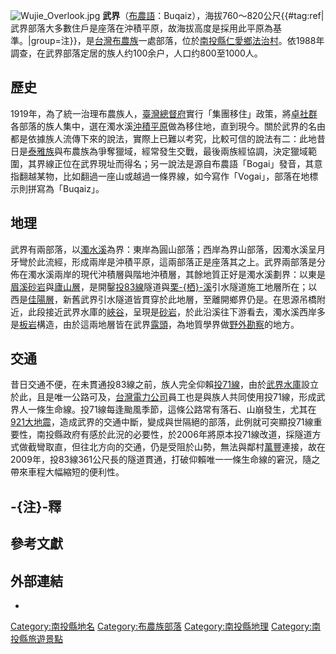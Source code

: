 {{坐标|23|55|0.1|N|121|2|46.1|E|display=title}}

[[File:Wujie_Overlook.jpg|thumb]]
'''武界'''（[[布農語|布農語]]：Buqaiz），海拔760～820公尺{{#tag:ref|武界部落大多數住戶是座落在沖積平原，故海拔高度是採用此平原為基準{{r|Vogai}}。|group=注}}，是[[台灣|台灣]][[布農族|布農族]]一處部落，位於[[南投縣|南投縣]][[仁愛鄉|仁愛鄉]][[法治村|法治村]]{{r|Vogai}}{{r|map}}。依1988年調查，在武界部落定居的族人约100余户，人口约800至1000人{{r|population}}。
==歷史==
1919年，為了統一治理布農族人，[[臺灣總督府|臺灣總督府]]實行「集團移住」政策，將[[卓社群|卓社群]]各部落的族人集中，選在濁水溪[[沖積平原|沖積平原]]做為移住地，直到現今{{r|Vogai}}。關於武界的名由都是依據族人流傳下來的說法，實際上已難以考究，比較可信的說法有二：此地昔日是[[泰雅族|泰雅族]]與布農族為爭奪獵域，經常發生交戰，最後兩族經協調，決定獵域範圍，其界線正位在武界現址而得名；另一說法是源自布農語「Bogai」發音，其意指翻越某物，比如翻過一座山或越過一條界線，如今寫作「Vogai」{{r|Vogai}}，部落在地標示則拼寫為「Buqaiz」。

==地理==
武界有兩部落，以[[濁水溪|濁水溪]]為界：東岸為圓山部落；西岸為界山部落，因濁水溪呈月牙彎於此流經，形成兩岸是沖積平原，這兩部落正是座落其之上{{r|map}}{{r|Vogai}}。武界兩部落是分佈在濁水溪兩岸的現代沖積層與階地沖積層，其餘地質正好是濁水溪劃界：以東是[[眉溪砂岩|眉溪砂岩]]與[[廬山層|廬山層]]，是開鑿[[投83線|投83線]]隧道與[[栗栖溪|栗-{栖}-溪]]引水隧道施工地層所在；以西是[[佳陽層|佳陽層]]，新舊武界引水隧道皆貫穿於此地層，至離開鄉界仍是{{r|tunnel}}。在思源吊橋附近，此段接近武界水庫的[[峽谷|峽谷]]，呈現是[[砂岩|砂岩]]，於此沿溪往下游看去，濁水溪西岸多是[[板岩|板岩]]構造，由於這兩地層皆在武界[[露頭|露頭]]，為地質學界做[[田野調查|野外勘察]]的地方{{r|tunnel}}{{r|geology}}。

==交通==
昔日交通不便，在未貫通投83線之前，族人完全仰賴[[投71線|投71線]]，由於[[武界壩|武界水庫]]設立於此，且是唯一公路可及，[[台灣電力公司|台灣電力公司]]員工也是與族人共同使用投71線，形成武界人一條生命線{{r|map}}{{r|Zi-Wang}}。投71線每逢颱風季節，這條公路常有落石、山崩發生，尤其在[[921大地震|921大地震]]，造成武界的交通中斷，變成與世隔絕的部落，此例就可突顯投71線重要性，南投縣政府有感於此況的必要性，於2006年將原本投71線改道，採隧道方式做截彎取直，但往北方向的交通，仍是受阻於山勢，無法與鄰村[[萬豐村_(南投縣)|萬豐]]連接，故在2009年，投83線361公尺長的隧道貫通，打破仰賴唯一一條生命線的窘況，隨之帶來車程大幅縮短的便利性{{r|map}}{{r|Zi-Wang}}{{r|libertytimes}}{{r|nantounews}}。

==-{注}-釋==
{{reflist|group=注}}

==參考文獻==
{{reflist|colwidth=30em|refs=

<ref name="map">{{cite book |title=《1：60,000仁愛鄉行政區域圖》|publisher=內政部|language=zh-tw|isbn=9860034621|year=2005}}</ref>

<ref name="Vogai">{{cite book |title=《臺灣文獻：別冊13》|chapter=「武界」部落的形成及其地名由來的幾種說法|author=林金田 總編|publisher=臺灣文獻館|language=zh-tw|date=2007-06-30}}</ref>

<ref name="population">{{cite web|url=http://www.css.stu.edu.tw/main.php?mod=document&func=do_get_document&doc_id=78&site_id=0|title=武界之 ba’langaan|author=市原常夫|publisher=樹德科技大學應用社會學院|accessdate=2010-03-24|language=zh-tw|archive-date=2019-06-05|archive-url=https://web.archive.org/web/20190605202647/http://www.css.stu.edu.tw/main.php?mod=document&func=do_get_document&doc_id=78&site_id=0|dead-url=no}}</ref>

<ref name="tunnel">{{Cite web|url=http://www.ctta.org/FileUpload/ctta_8th/C4.pdf|title=新武界隧道引水工程地利斷層處理|author=李慶龍、黃偉光|publisher=台灣電力公司抽蓄施工處|accessdate=2010-03-23|language=zh-tw|date=2009年11月|deadurl=yes|archiveurl=https://web.archive.org/web/20160304112846/http://www.ctta.org/FileUpload/ctta_8th/C4.pdf|archivedate=2016-03-04}}</ref>

<ref name="geology">{{cite book |title=《臺灣的地質現象》（第二集）|author=陳肇夏|publisher=中央地質調查所|language=zh-tw|year=1996}}</ref>

<ref name="Zi-Wang">{{cite book |title=《源雜誌》（第31期）|chapter=山窮水盡疑無路 武界窺得一片天|author=林枝旺|publisher=促進電源開發協助基金會|language=zh-tw|date=2001-01-01}}</ref>

<ref name="libertytimes">{{cite web|url=http://www.libertytimes.com.tw/2009/new/apr/14/today-center4.htm|title=《打通仁愛任督二脈 投83線 萬豐至法治村段通樂》|work=中部新聞|publisher=自由電子報|accessdate=2010-03-23|language=zh-tw|date=2009-04-14|deadurl=yes|archiveurl=https://web.archive.org/web/20090418083852/http://www.libertytimes.com.tw/2009/new/apr/14/today-center4.htm|archivedate=2009-04-18}}</ref>

<ref name="nantounews">{{cite web |url=http://www.nantou.gov.tw/big5/hotnewsdetail.asp?dptid=376480000AU240000&catetype=01&cid=75&cid1=&mcid=44665|title=《投83線萬豐、法治道路完成柏油鋪設　預計4月中旬通車》|work=縣府新聞|publisher=南投縣政府行政處|accessdate=2010-03-23|language=zh-tw|date=2009-03-18}}</ref>

}}

==外部連結==
*{{cite web|url=http://emmm.tw/L3_content.php?L3_id=49212|title=武界部落|publisher=美美美旅遊網|language=zh-tw|access-date=2010-03-24|archive-url=https://web.archive.org/web/20090824095730/http://emmm.tw/L3_content.php?L3_id=49212|archive-date=2009-08-24|dead-url=yes}}

{{能高郡}}

[[Category:南投縣地名|Category:南投縣地名]]
[[Category:布農族部落|Category:布農族部落]]
[[Category:南投縣地理|Category:南投縣地理]]
[[Category:南投縣旅遊景點|Category:南投縣旅遊景點]]